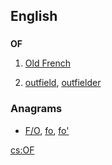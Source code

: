 {{also|of|of-}}
==English==

==={{initialism-old|en}}===
'''OF'''

# [[Old French]]
# {{context|baseball|lang=en}} [[outfield]], [[outfielder]]

===Anagrams===
* [[F/O#English|F/O]], [[fo#English|fo]], [[fo'#English|fo']]

[[cs:OF]]